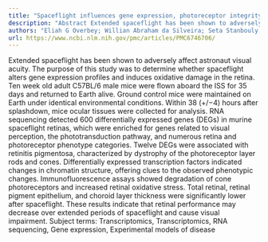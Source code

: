 ```yaml
---
title: "Spaceflight influences gene expression, photoreceptor integrity, and oxidative stress-related damage in the murine retina"
description: "Abstract Extended spaceflight has been shown to adversely affect astronaut visual acuity. The purpose of this study was to determine whether spaceflight alters gene expression profiles and induces oxi..."
authors: "Eliah G Overbey; Willian Abraham da Silveira; Seta Stanbouly; Nina C Nishiyama; Gina D Roque-Torres; Michael J Pecaut; David Carl Zawieja; Charles Wang; Jeffrey S Willey; Michael D Delp; Gary Hardiman; Xiao Wen Mao"
url: https://www.ncbi.nlm.nih.gov/pmc/articles/PMC6746706/
---
```


Extended spaceflight has been shown to adversely affect astronaut visual acuity. The purpose of this study was to determine whether spaceflight alters gene expression profiles and induces oxidative damage in the retina. Ten week old adult C57BL/6 male mice were flown aboard the ISS for 35 days and returned to Earth alive. Ground control mice were maintained on Earth under identical environmental conditions. Within 38 (+/−4) hours after splashdown, mice ocular tissues were collected for analysis. RNA sequencing detected 600 differentially expressed genes (DEGs) in murine spaceflight retinas, which were enriched for genes related to visual perception, the phototransduction pathway, and numerous retina and photoreceptor phenotype categories. Twelve DEGs were associated with retinitis pigmentosa, characterized by dystrophy of the photoreceptor layer rods and cones. Differentially expressed transcription factors indicated changes in chromatin structure, offering clues to the observed phenotypic changes. Immunofluorescence assays showed degradation of cone photoreceptors and increased retinal oxidative stress. Total retinal, retinal pigment epithelium, and choroid layer thickness were significantly lower after spaceflight. These results indicate that retinal performance may decrease over extended periods of spaceflight and cause visual impairment. Subject terms: Transcriptomics, Transcriptomics, RNA sequencing, Gene expression, Experimental models of disease
